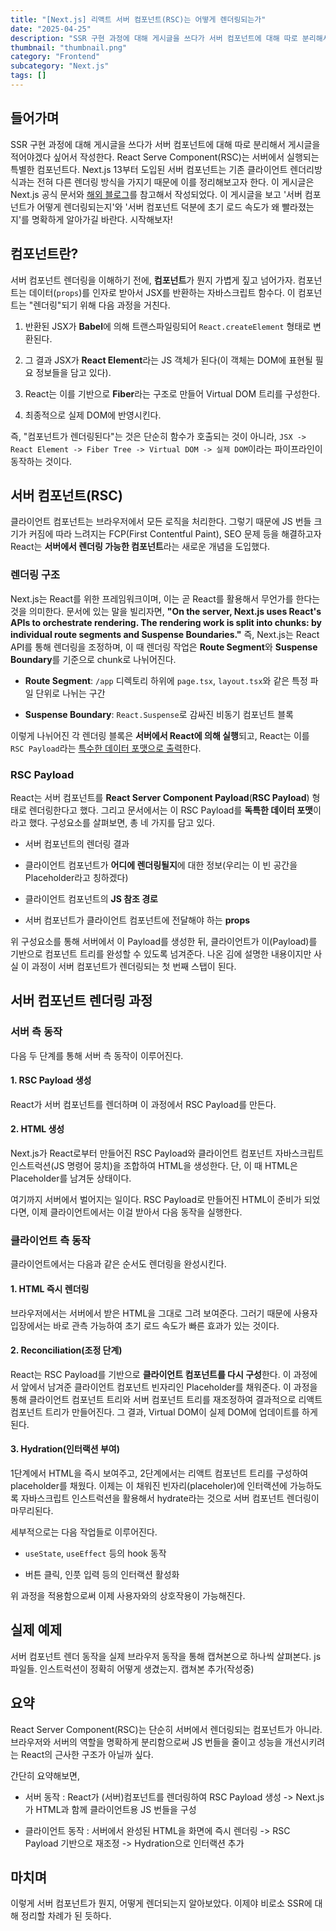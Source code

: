 ```yaml
---
title: "[Next.js] 리액트 서버 컴포넌트(RSC)는 어떻게 렌더링되는가"
date: "2025-04-25"
description: "SSR 구현 과정에 대해 게시글을 쓰다가 서버 컴포넌트에 대해 따로 분리해서 게시글을 적어야겠다 싶어서 작성한다. React Serve Component(RSC)는 서버에서 실행되는 특별한 컴포넌트다. Next.js 13부터 도입된 서버 컴포넌트는 기존 클라이언트 렌더리방식과는 전혀 다른 렌더링 방식을 가지기 때문에 이를 정리해보고자 한다. 이 게시글은 Next.js 공식 문서와 해외 블로그를 참고해서 작성되었다. 이 게시글을 보고 '서버 컴포넌트가 어떻게 렌더링되는지'와 '서버 컴포넌트 덕분에 초기 로드 속도가 왜 빨라졌는지'를 명확하게 알아가길 바란다. 시작해보자!"
thumbnail: "thumbnail.png"
category: "Frontend"
subcategory: "Next.js"
tags: []
---
```


## 들어가며

SSR 구현 과정에 대해 게시글을 쓰다가 서버 컴포넌트에 대해 따로 분리해서 게시글을 적어야겠다 싶어서 작성한다. React Serve Component(RSC)는 서버에서 실행되는 특별한 컴포넌트다. Next.js 13부터 도입된 서버 컴포넌트는 기존 클라이언트 렌더리방식과는 전혀 다른 렌더링 방식을 가지기 때문에 이를 정리해보고자 한다. 이 게시글은 Next.js 공식 문서와 [해외 블로그](https://www.plasmic.app/blog/how-react-server-components-work)를 참고해서 작성되었다. 이 게시글을 보고 '서버 컴포넌트가 어떻게 렌더링되는지'와 '서버 컴포넌트 덕분에 초기 로드 속도가 왜 빨라졌는지'를 명확하게 알아가길 바란다. 시작해보자!

## 컴포넌트란?

서버 컴포넌트 렌더링을 이해하기 전에, **컴포넌트**가 뭔지 가볍게 짚고 넘어가자. 컴포넌트는 데이터(`props`)를 인자로 받아서 JSX를 반환하는 자바스크립트 함수다. 이 컴포넌트는 "렌더링"되기 위해 다음 과정을 거친다.

1. 반환된 JSX가 **Babel**에 의해 트랜스파일링되어 `React.createElement` 형태로 변환된다.

2. 그 결과 JSX가 **React Element**라는 JS 객체가 된다(이 객체는 DOM에 표현될 필요 정보들을 담고 있다).

3. React는 이를 기반으로 **Fiber**라는 구조로 만들어 Virtual DOM 트리를 구성한다.

4. 최종적으로 실제 DOM에 반영시킨다.

즉, "컴포넌트가 렌더링된다"는 것은 단순히 함수가 호출되는 것이 아니라, `JSX -> React Element -> Fiber Tree -> Virtual DOM -> 실제 DOM`이라는 파이프라인이 동작하는 것이다.

## 서버 컴포넌트(RSC)

클라이언트 컴포넌트는 브라우저에서 모든 로직을 처리한다. 그렇기 때문에 JS 번들 크기가 커짐에 따라 느려지는 FCP(First Contentful Paint), SEO 문제 등을 해결하고자 React는 **서버에서 렌더링 가능한 컴포넌트**라는 새로운 개념을 도입했다.

### 렌더링 구조

Next.js는 React를 위한 프레임워크이며, 이는 곧 React를 활용해서 무언가를 한다는 것을 의미한다. 문서에 있는 말을 빌리자면, **"On the server, Next.js uses React's APIs to orchestrate rendering. The rendering work is split into chunks: by individual route segments and Suspense Boundaries."** 즉, Next.js는 React API를 통해 렌더링을 조정하며, 이 때 렌더링 작업은 **Route Segment**와 **Suspense Boundary**를 기준으로 chunk로 나뉘어진다.

- **Route Segment**: `/app` 디렉토리 하위에 `page.tsx`, `layout.tsx`와 같은 특정 파일 단위로 나뉘는 구간

- **Suspense Boundary**: `React.Suspense`로 감싸진 비동기 컴포넌트 블록

이렇게 나뉘어진 각 렌더링 블록은 **서버에서 React에 의해 실행**되고, React는 이를 `RSC Payload`라는 [특수한 데이터 포맷으로 출력](https://nextjs.org/docs/app/building-your-application/rendering/server-components)한다.

### RSC Payload

React는 서버 컴포넌트를 **React Server Component Payload**(**RSC Payload**) 형태로 렌더링한다고 했다. 그리고 문서에서는 이 RSC Payload를 **독특한 데이터 포맷**이라고 했다. 구성요소를 살펴보면, 총 네 가지를 담고 있다.

- 서버 컴포넌트의 렌더링 결과

- 클라이언트 컴포넌트가 **어디에 렌더링될지**에 대한 정보(우리는 이 빈 공간을 Placeholder라고 칭하겠다)

- 클라이언트 컴포넌트의 **JS 참조 경로**

- 서버 컴포넌트가 클라이언트 컴포넌트에 전달해야 하는 **props**

위 구성요소를 통해 서버에서 이 Payload를 생성한 뒤, 클라이언트가 이(Payload)를 기반으로 컴포넌트 트리를 완성할 수 있도록 넘겨준다. 나온 김에 설명한 내용이지만 사실 이 과정이 서버 컴포넌트가 렌더링되는 첫 번째 스탭이 된다.

## 서버 컴포넌트 렌더링 과정

### 서버 측 동작

다음 두 단계를 통해 서버 측 동작이 이루어진다.

#### 1. RSC Payload 생성

React가 서버 컴포넌트를 렌더하며 이 과정에서 RSC Payload를 만든다.

#### 2. HTML 생성

Next.js가 React로부터 만들어진 RSC Payload와 클라이언트 컴포넌트 자바스크립트 인스트럭션(JS 명령어 뭉치)을 조합하여 HTML을 생성한다. 단, 이 때 HTML은 Placeholder를 남겨둔 상태이다.

여기까지 서버에서 벌어지는 일이다. RSC Payload로 만들어진 HTML이 준비가 되었다면, 이제 클라이언트에서는 이걸 받아서 다음 동작을 실행한다.

### 클라이언트 측 동작

클라이언트에서는 다음과 같은 순서도 렌더링을 완성시킨다.

#### 1. HTML 즉시 렌더링

브라우저에서는 서버에서 받은 HTML을 그대로 그려 보여준다. 그러기 때문에 사용자 입장에서는 바로 관측 가능하여 초기 로드 속도가 빠른 효과가 있는 것이다.

#### 2. Reconciliation(조정 단계)

React는 RSC Payload를 기반으로 **클라이언트 컴포넌트를 다시 구성**한다. 이 과정에서 앞에서 남겨준 클라이언트 컴포넌트 빈자리인 Placeholder를 채워준다. 이 과정을 통해 클라이언트 컴포넌트 트리와 서버 컴포넌트 트리를 재조정하여 결과적으로 리액트 컴포넌트 트리가 만들어진다. 그 결과, Virtual DOM이 실제 DOM에 업데이트를 하게 된다.

#### 3. Hydration(인터랙션 부여)

1단계에서 HTML을 즉시 보여주고, 2단계에서는 리액트 컴포넌트 트리를 구성하여 placeholder를 채웠다. 이제는 이 채워진 빈자리(placeholer)에 인터랙션에 가능하도록 자바스크립트 인스트럭션을 활용해서 hydrate라는 것으로 서버 컴포넌트 렌더링이 마무리된다.

세부적으로는 다음 작업들로 이루어진다.

- `useState`, `useEffect` 등의 hook 동작

- 버튼 클릭, 인풋 입력 등의 인터랙션 활성화

위 과정을 적용함으로써 이제 사용자와의 상호작용이 가능해진다.

## 실제 예제

서버 컴포넌트 렌더 동작을 실제 브라우저 동작을 통해 캡쳐본으로 하나씩 살펴본다. js 파일들. 인스트럭션이 정확히 어떻게 생겼는지. 캡쳐본 추가(작성중)

## 요약

React Server Component(RSC)는 단순히 서버에서 렌더링되는 컴포넌트가 아니라. 브라우저와 서버의 역할을 명확하게 분리함으로써 JS 번들을 줄이고 성능을 개선시키려는 React의 근사한 구조가 아닐까 싶다.

간단히 요약해보면,

- 서버 동작 : React가 (서버)컴포넌트를 렌더링하여 RSC Payload 생성 -> Next.js가 HTML과 함께 클라이언트용 JS 번들을 구성

- 클라이언트 동작 : 서버에서 완성된 HTML을 화면에 즉시 렌더링 -> RSC Payload 기반으로 재조정 -> Hydration으로 인터랙션 추가

## 마치며

이렇게 서버 컴포넌트가 뭔지, 어떻게 렌더되는지 알아보았다. 이제야 비로소 SSR에 대해 정리할 차례가 된 듯하다.
